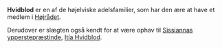 {{title:Hvidblod}}
{{author:Laura Holmegaard}}
{{timestamp:2009-11-04T09:57:22Z}}
{{copyright:Hvidblod}}
'''Hvidblod''' er en af de højelviske adelsfamilier, som har den ære at have et medlem i [[Højrådet]].

Derudover er slægten også kendt for at være ophav til [[Sissianna|Sissiannas]] [[ypperstepræstinde]], [[Itía Hvidblod]].